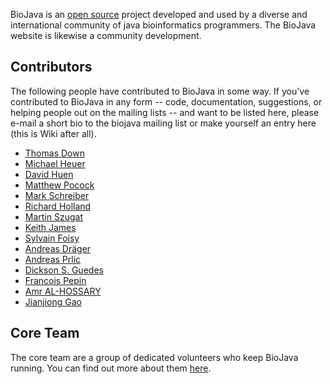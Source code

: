 BioJava is an [[wp:open_source|open source]] project developed and used by a diverse and international community of java bioinformatics programmers. The BioJava website is likewise a community development.

== Contributors ==

The following people have contributed to BioJava in some way. If you've contributed to BioJava in any form -- code, documentation, suggestions, or helping people out on the mailing lists -- and want to be listed here, please e-mail a short bio to the biojava mailing list or make yourself an entry here (this is Wiki after all).

* [[Thomas Down|Thomas Down]]
* [[User:Heuermh|Michael Heuer]]
* [[David Huen|David Huen]]
* [[Matthew Pocock|Matthew Pocock]]
* [[User:Mark|Mark Schreiber]]
* [[User:Rholland|Richard Holland]]
* [[User:Martin|Martin Szugat]]
* [[Keith James|Keith James]]
* [[Sylvain Foisy|Sylvain Foisy]]
* [[Andreas Dräger|Andreas Dräger]]
* [[Andreas Prlic|Andreas Prlic]]
* [[Dickson Guedes|Dickson S. Guedes]]
* [[Francois Pepin|Francois Pepin]]
* [[Amr AL-HOSSARY|Amr AL-HOSSARY]]
* [[Jianjiong Gao]]

== Core Team ==
The core team are a group of dedicated volunteers who keep BioJava running. You can find out more about them [[Core Team|here]].